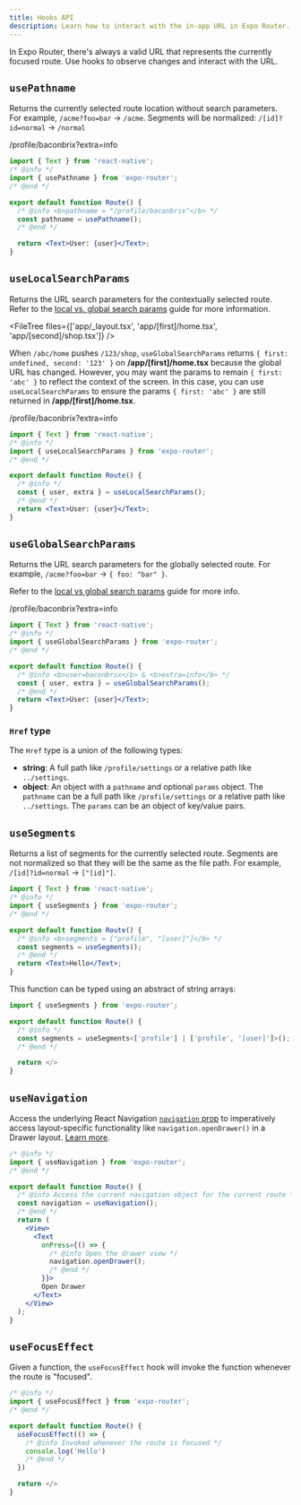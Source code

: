 ```yaml
---
title: Hooks API
description: Learn how to interact with the in-app URL in Expo Router.
---
```



<RouteUrlGroup>

In Expo Router, there's always a valid URL that represents the currently focused route. Use hooks to observe changes and interact with the URL.

## `usePathname`

Returns the currently selected route location without search parameters. For example, `/acme?foo=bar` -> `/acme`. Segments will be normalized: `/[id]?id=normal` -> `/normal`

<RouteUrl>/profile/baconbrix?extra=info</RouteUrl>

```jsx app/profile/[user].tsx
import { Text } from 'react-native';
/* @info */
import { usePathname } from 'expo-router';
/* @end */

export default function Route() {
  /* @info <b>pathname = "/profile/baconbrix"</b> */
  const pathname = usePathname();
  /* @end */

  return <Text>User: {user}</Text>;
}
```

## `useLocalSearchParams`

Returns the URL search parameters for the contextually selected route. Refer to the [local vs. global search params](/router/reference/search-parameters/#local-vs-global-search-parameters) guide for more information.

<FileTree files={['app/_layout.tsx', 'app/[first]/home.tsx', 'app/[second]/shop.tsx']} />

When `/abc/home` pushes `/123/shop`, `useGlobalSearchParams` returns `{ first: undefined, second: '123' }` on **/app/[first]/home.tsx** because the global URL has changed. However, you may want the params to remain `{ first: 'abc' }` to reflect the context of the screen. In this case, you can use `useLocalSearchParams` to ensure the params `{ first: 'abc' }` are still returned in **/app/[first]/home.tsx**.

<RouteUrl>/profile/baconbrix?extra=info</RouteUrl>

```jsx app/profile/[user].tsx
import { Text } from 'react-native';
/* @info */
import { useLocalSearchParams } from 'expo-router';
/* @end */

export default function Route() {
  /* @info */
  const { user, extra } = useLocalSearchParams();
  /* @end */
  return <Text>User: {user}</Text>;
}
```

## `useGlobalSearchParams`

Returns the URL search parameters for the globally selected route. For example, `/acme?foo=bar` -> `{ foo: "bar" }`.

Refer to the [local vs global search params](/router/reference/search-parameters/#local-vs-global-search-parameters) guide for more info.

<RouteUrl>/profile/baconbrix?extra=info</RouteUrl>

```jsx app/profile/[user].tsx
import { Text } from 'react-native';
/* @info */
import { useGlobalSearchParams } from 'expo-router';
/* @end */

export default function Route() {
  /* @info <b>user=baconbrix</b> & <b>extra=info</b> */
  const { user, extra } = useGlobalSearchParams();
  /* @end */
  return <Text>User: {user}</Text>;
}
```

### `Href` type

The `Href` type is a union of the following types:

- **string**: A full path like `/profile/settings` or a relative path like `../settings`.
- **object**: An object with a `pathname` and optional `params` object. The `pathname` can be a full path like `/profile/settings` or a relative path like `../settings`. The `params` can be an object of key/value pairs.

## `useSegments`

Returns a list of segments for the currently selected route. Segments are not normalized so that they will be the same as the file path. For example, `/[id]?id=normal` -> `["[id]"]`.

```jsx app/profile/[user].tsx
import { Text } from 'react-native';
/* @info */
import { useSegments } from 'expo-router';
/* @end */

export default function Route() {
  /* @info <b>segments = ["profile", "[user]"]</b> */
  const segments = useSegments();
  /* @end */
  return <Text>Hello</Text>;
}
```

This function can be typed using an abstract of string arrays:

```jsx app/profile/[user].tsx
import { useSegments } from 'expo-router';

export default function Route() {
  /* @info */
  const segments = useSegments<['profile'] | ['profile', '[user]']>();
  /* @end */

  return </>
}
```

## `useNavigation`

Access the underlying React Navigation [`navigation` prop](https://reactnavigation.org/docs/navigation-prop) to imperatively access layout-specific functionality like `navigation.openDrawer()` in a Drawer layout. [Learn more](https://reactnavigation.org/docs/navigation-prop/#navigator-dependent-functions).

```jsx
/* @info */
import { useNavigation } from 'expo-router';
/* @end */

export default function Route() {
  /* @info Access the current navigation object for the current route */
  const navigation = useNavigation();
  /* @end */
  return (
    <View>
      <Text
        onPress={() => {
          /* @info Open the drawer view */
          navigation.openDrawer();
          /* @end */
        }}>
        Open Drawer
      </Text>
    </View>
  );
}
```

## `useFocusEffect`

Given a function, the `useFocusEffect` hook will invoke the function whenever the route is "focused".

```jsx
/* @info */
import { useFocusEffect } from 'expo-router';
/* @end */

export default function Route() {
  useFocusEffect(() => {
    /* @info Invoked whenever the route is focused */
    console.log('Hello')
    /* @end */
  })

  return </>
}
```

</RouteUrlGroup>
